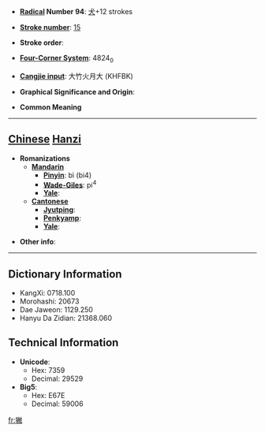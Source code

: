 * '''[[Wiktionary:Chinese radical index| Radical]] Number 94''': [[Wiktionary:Chinese radical index 犬|犬]]+12 strokes

* '''[[Wiktionary:Chinese total strokes index|Stroke number]]''': [[Wiktionary:Chinese total strokes index 15|15]]

* '''Stroke order''': 

* '''[[Wiktionary:Chinese four corner index|Four-Corner System]]''': 4824<sub>0</sub>

* '''[[Wiktionary:Chinese Cangjie index|Cangjie input]]''': 大竹火月大 (KHFBK)

* '''Graphical Significance and Origin''': 

* '''Common Meaning'''

----

== [[Chinese]] [[Hanzi]] ==

* '''Romanizations'''
** '''[[Mandarin]]'''
*** '''[[Pinyin]]''': bì (bi4)
*** '''[[Wade-Giles]]''': pi<sup>4</sup>
*** '''[[Yale]]''': 
** '''[[Cantonese]]'''
*** '''[[Jyutping]]''':
*** '''[[Penkyamp]]''': 
*** '''[[Yale]]''': 

* '''Other info''': 

----

== Dictionary Information ==

* KangXi: 0718.100
* Morohashi: 20673
* Dae Jaweon: 1129.250
* Hanyu Da Zidian: 21368.060

== Technical Information ==

* '''Unicode''':
** Hex: 7359
** Decimal: 29529
* '''Big5''':
** Hex: E67E
** Decimal: 59006

[[fr:獙]]